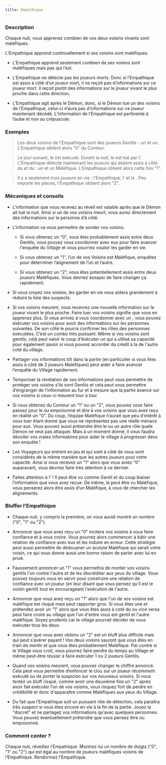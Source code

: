 ```yaml
---
title: Empathique
---
```



<Role EMPATHIQUE header />

### Description

Chaque nuit, vous apprenez combien de vos deux voisins vivants sont maléfiques.

L’Empathique apprend continuellement si ses voisins sont maléfiques.

-	L’Empathique apprend seulement combien de ses voisins sont maléfiques mais pas qui l’est.

-	L’Empathique ne détecte pas les joueurs morts. Donc si l’Empathique est assis à côté d’un joueur mort, il ne reçoit pas d’informations sur ce joueur mort. Il reçoit plutôt des informations sur le joueur vivant le plus proche dans cette direction.

-	L’Empathique agit après le Démon, donc, si le Démon tue un des voisins de l’Empathique, celui-ci n’aura pas d’informations sur ce joueur maintenant décédé. L’information de l’Empathique est pertinente à l’aube et non au crépuscule.  

### Exemples

> Les deux voisins de l'Empathique sont des joueurs Gentils - un <Role SOLDAT /> et un <Role MOINE />. L'Empathique obtient alors "0" du Conteur.

> Le jour suivant, le <Role SOLDAT /> est exécuté. Durant la nuit, le <Role MOINE /> est tué par l’<Role IMP />. L'Empathique détecte maintenant les joueurs qui étaient assis à côté du <Role SOLDAT /> et du <Role MOINE /> : un <Role ARCHIVISTE /> et un <Role VENGEUR /> Maléfique. L’Empathique obtient alors cette fois "1".

> Il y a seulement trois joueurs en vie : l'Empathique, l’<Role IMP /> et le <Role BARON />. Peu importe les places, l'Empathique obtient alors "2".
 
### Mécaniques et conseils

- L’information que vous recevez au réveil est valable après que le Démon ait tué la nuit. Ainsi si un de vos voisins meurt, vous aurez directement des informations sur la personne d’à côté.

- L’information va vous permettre de sonder vos voisins.
 
    - Si vous obtenez un "0", vous êtes probablement assis entre deux Gentils, vous pouvez vous coordonner avec eux pour faire avancer l'enquête du Village et vous pourriez vouloir les garder en vie.

    - Si vous obtenez un "1", l’un de vos Voisins est Maléfique, enquêtez pour déterminer l’alignement de l’un et l’autre.

    - Si vous obtenez un "2", vous êtes potentiellement assis entre deux joueurs Maléfiques. Vous devriez essayer de faire changer ça rapidement.

- Si vous croyez vos voisins, les garder en vie vous aidera grandement à réduire la liste des suspects.

- Si vos voisins meurent, vous recevrez une nouvelle information sur le joueur vivant le plus proche. Faire tuer vos voisins signifie que vous en apprenez plus. Si vous arrivez à vous coordonner avec un <Role CROQUE_MORT />, vous pouvez exécuter vos voisins pour avoir des informations sur les personnes suivantes. De son côté le <Role CROQUE_MORT /> pourra confirmer les rôles des personnes exécutées. C’est un combo très puissant. Même si vos voisins sont gentils, celà peut valoir le coup d'éxécuter un <Role MERCENAIRE /> qui a utilisé sa capacité pour également savoir si vous pouvez accorder du crédit à la <Role VOYANTE /> de l'autre coté du village.

- Partager vos informations tôt dans la partie (en particulier si vous êtes assis à côté de 2 joueurs Maléfiques) peut aider à faire avancer l’enquête du Village rapidement.

- Temporiser la révélation de vos informations peut vous permettre de protéger vos voisins s’ils sont Gentils et cela peut vous permettre d’engranger de l’information au fur et à mesure que la partie avance sur vos voisins si ceux-ci meurent tour à tour.

- Si vous obtenez du Conteur un "1" ou un "2", vous pouvez vous faire passez pour le <Role SOULARD /> ou empoisonné et dire à vos voisins que vous avez reçu en réalité un "0". Du coup, l’équipe Maléfique n’aurait que peu d’intérêt à vous tuer étant donné que vous ne représentez pas une réelle menace pour eux. Vous pouvez aussi prétendre être le <Role SOLDAT /> ou un autre rôle quele Démon ne veut pas attaquer. Mais à un moment donné, il vous faudra dévoiler vos vraies informations pour aider le village à progresser dans son enquête !

- Les Voyageurs qui entrent en jeu et qui sont à côté de vous sont considérés de la même manière que les autres joueurs pour votre capacité. Ainsi si vous recevez un "1" alors que vous aviez "0" auparavant, vous devriez faire très attention à ce dernier.

- Faites attention à l'<Role ESPION /> ! Il peut être vu comme Gentil et du coup biaiser l’information que vous avez reçue. De même, le <Role RECLUS /> peut être vu Maléfique, vous penserez alors être assis d’un Maléfique, à vous de chercher les alignements.
 
### Bluffer l'Empathique

- Chaque nuit, y compris la première, on vous aurait montré un nombre ("0", "1" ou "2").

- Annoncer que vous avez reçu un "0" incitera vos voisins à vous faire confiance et à vous croire. Vous pourrez alors commencer à bâtir une relation de confiance avec eux et les induire en erreur. Cette stratégie peut aussi permettre de dédouaner un acolyte Maléfique qui serait votre voisin, ce qui vous donne aussi une bonne raison de parler avec lui en privé.

- Faussement annoncer un "1" vous permettra de monter vos voisins gentils l'un contre l'autre et de les discréditer aux yeux du village. Vous pouvez toujours vous en servir pour construire une relation de confiance avec un joueur (en leur disant que vous pensez qu'il est le voisin gentil) tout en encourageant l'exécution de l'autre.

- Annoncer que vous avez reçu un "1" alors que l'un de vos voisins est maléfique est risqué mais peut rapporter gros. Si vous êtes une <Role CROQUEUSE_D_HOMMES /> et prétendez avoir un "1" alors que vous êtes assis à coté du <Role IMP /> ou vice versa peut faire croire au village que l'un d'entre vous est gentil et l'autre maléfique. Soyez prudents car le village pourrait décider de vous exécuter tous les deux.

- Annoncer que vous avez obtenu un "2" est un bluff plus difficile mais qui peut s’avérer payant ! Vos deux voisins sauront que vous êtes en train de mentir et que vous êtes probablement Maléfique. Par contre si le Village vous croit, vous pourrez faire perdre du temps au Village et même peut-être réussir à faire exécuter 1 ou 2 joueurs Gentils.

- Quand vos voisins meurent, vous pouvez changer le chiffre annoncé. Cela peut vous permettre d’enfoncer le clou sur un joueur récemment exécuté ou de porter la suspicion sur vos nouveaux voisins. Si vous tentez un bluff risqué, comme avoir une deuxième fois un "2" après avoir fait exécuter l’un de vos voisins, vous risquez fort de perdre en crédibilité et donc d'apparaître comme Maléfiques aux yeux du Village.

- Du fait que l’Empathique soit un puissant rôle de détection, cela paraîtra très suspect si vous êtes encore en vie à la fin de la partie. Jouez la "discret" et ne partagez vos informations qu’avec quelques personnes. Vous pouvez éventuellement prétendre que vous pensez être <Role SOULARD /> ou empoisonné.

### Comment conter ?

Chaque nuit, réveillez l’Empathique. Montrez-lui un nombre de doigts ("0", "1" ou "2") qui est égal au nombre de joueurs maléfiques voisins de l’Empathique. Rendormez l’Empathique. 